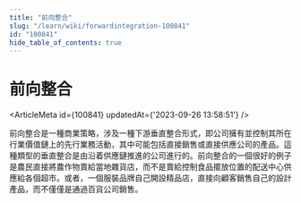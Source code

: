 ```yaml
---
title: "前向整合"
slug: "/learn/wiki/forwardintegration-100841"
id: "100841"
hide_table_of_contents: true
---
```



# 前向整合

<ArticleMeta id={100841} updatedAt={'2023-09-26 13:58:51'} />
<div className='border-solid border-b border-t-0 my-4 border-[var(--ifm-color-gray-300)]' />

前向整合是一種商業策略，涉及一種下游垂直整合形式，即公司擁有並控制其所在行業價值鏈上的先行業務活動，其中可能包括直接銷售或直接供應公司的產品。這種類型的垂直整合是由沿着供應鏈推進的公司進行的。前向整合的一個很好的例子是農民直接將農作物賣給當地雜貨店，而不是賣給控制食品擺放位置的配送中心供應給各個超市。或者，一個服裝品牌自己開設精品店，直接向顧客銷售自己的設計產品，而不僅僅是通過百貨公司銷售。
